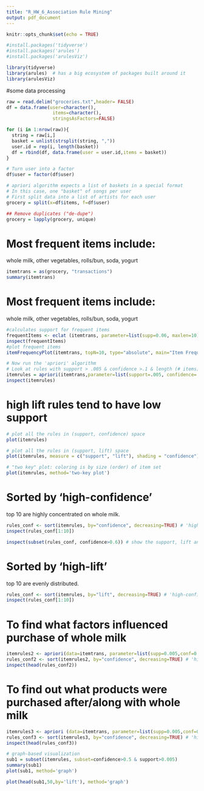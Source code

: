 ---
title: "R_HW_6_Association Rule Mining"
output: pdf_document
---

```{r setup, include=FALSE}
knitr::opts_chunk$set(echo = TRUE)

#install.packages('tidyverse')
#install.packages('arules')  
#install.packages('arulesViz')
```

```{r}
library(tidyverse)
library(arules)  # has a big ecosystem of packages built around it
library(arulesViz)
```

#some data processing
```{r, include=False}
raw = read.delim("groceries.txt",header= FALSE)
df = data.frame(user=character(), 
                 items=character(), 
                 stringsAsFactors=FALSE) 

for (i in 1:nrow(raw)){
  string = raw[i,]
  basket = unlist(strsplit(string, ","))
  user.id = rep(i, length(basket))
  df = rbind(df, data.frame(user = user.id,items = basket))
}

# Turn user into a factor
df$user = factor(df$user)

# apriori algorithm expects a list of baskets in a special format
# In this case, one "basket" of songs per user
# First split data into a list of artists for each user
grocery = split(x=df$items, f=df$user)

## Remove duplicates ("de-dupe")
grocery = lapply(grocery, unique)
```

# Most frequent items include:
whole milk, other vegetables, rolls/bun, soda, yogurt

```{r}
itemtrans = as(grocery, "transactions")
summary(itemtrans)
```

# Most frequent items include:
whole milk, other vegetables, rolls/bun, soda, yogurt
```{r}
#calculates support for frequent items
frequentItems <- eclat (itemtrans, parameter=list(supp=0.06, maxlen=10)) 
inspect(frequentItems)
#plot frequent items
itemFrequencyPlot(itemtrans, topN=10, type="absolute", main="Item Frequency") 
```

```{r}
# Now run the 'apriori' algorithm
# Look at rules with support > .005 & confidence >.1 & length (# items) <= 5
itemrules = apriori(itemtrans,parameter=list(support=.005, confidence=.1, maxlen=5))
inspect(itemrules)
```

# high lift rules tend to have low support

```{r}
# plot all the rules in (support, confidence) space
plot(itemrules)
```

```{r}
# plot all the rules in (support, lift) space
plot(itemrules, measure = c("support", "lift"), shading = "confidence")
```

```{r}
# "two key" plot: coloring is by size (order) of item set
plot(itemrules, method='two-key plot')
```

# Sorted by 'high-confidence'
top 10 are highly concentrated on whole milk.

```{r}
rules_conf <- sort(itemrules, by="confidence", decreasing=TRUE) # 'high-confidence' rules.
inspect(rules_conf[1:10])
```
```{r}
inspect(subset(rules_conf, confidence>0.6)) # show the support, lift and confidence for all rules
```
# Sorted by 'high-lift'
top 10 are evenly distributed.

```{r}
rules_conf <- sort(itemrules, by="lift", decreasing=TRUE) # 'high-confidence' rules.
inspect(rules_conf[1:10])
```

# To find what factors influenced purchase of whole milk

```{r}
itemrules2 <- apriori(data=itemtrans, parameter=list(supp=0.005,conf=0.1), appearance=list (default="lhs",rhs="whole milk"), control = list (verbose=F)) # get rules that lead to buying 'whole milk'
rules_conf2 <- sort(itemrules2, by="confidence", decreasing=TRUE) # 'high-confidence' rules.
inspect(head(rules_conf2))
```

# To find out what products were purchased after/along with whole milk

```{r}
itemrules3 <- apriori (data=itemtrans, parameter=list(supp=0.005,conf=0.1,minlen=2), appearance= list(default="rhs",lhs="whole milk"), control = list (verbose=F)) # those who bought 'milk' also bought..
rules_conf3 <- sort(itemrules3, by="confidence", decreasing=TRUE) # 'high-confidence' rules.
inspect(head(rules_conf3))
```

```{r}
# graph-based visualization
sub1 = subset(itemrules, subset=confidence>0.5 & support>0.005)
summary(sub1)
plot(sub1, method='graph')

plot(head(sub1,50,by='lift'), method='graph')
```

